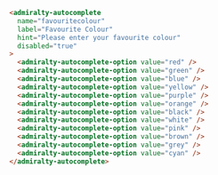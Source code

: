 ```html
<admiralty-autocomplete
  name="favouritecolour"
  label="Favourite Colour"
  hint="Please enter your favourite colour"
  disabled="true"
>
  <admiralty-autocomplete-option value="red" />
  <admiralty-autocomplete-option value="green" />
  <admiralty-autocomplete-option value="blue" />
  <admiralty-autocomplete-option value="yellow" />
  <admiralty-autocomplete-option value="purple" />
  <admiralty-autocomplete-option value="orange" />
  <admiralty-autocomplete-option value="black" />
  <admiralty-autocomplete-option value="white" />
  <admiralty-autocomplete-option value="pink" />
  <admiralty-autocomplete-option value="brown" />
  <admiralty-autocomplete-option value="grey" />
  <admiralty-autocomplete-option value="cyan" />
</admiralty-autocomplete>
```

